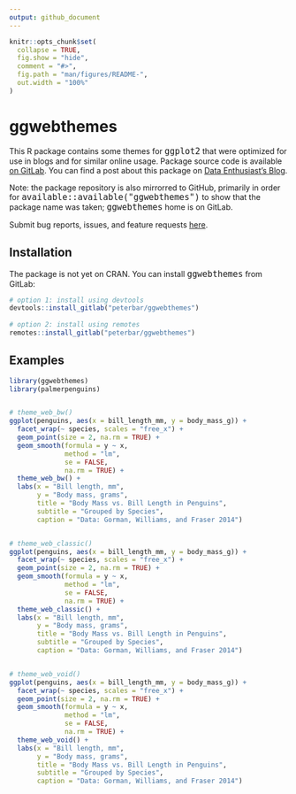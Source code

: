 ```yaml
---
output: github_document
---
```


<!-- README.md is generated from README.Rmd. Please edit that file -->

```r
knitr::opts_chunk$set(
  collapse = TRUE,
  fig.show = "hide",
  comment = "#>",
  fig.path = "man/figures/README-",
  out.width = "100%"
)
```

# ggwebthemes

<!-- badges: start -->
<!-- badges: end -->

This R package contains some themes for <font size="4">``ggplot2``</font> that were optimized for use in blogs and for similar online usage. Package source code is available [on GitLab](https://gitlab.com/peterbar/ggwebthemes). You can find a post about this package on [Data Enthusiast's Blog](https://dataenthusiast.ca/).

Note: the package repository is also mirrorred to GitHub, primarily in order for <font size="4">``available::available("ggwebthemes")``</font> to show that the package name was taken; <font size="4">``ggwebthemes``</font> home is on GitLab.

Submit bug reports, issues, and feature requests [here](https://gitlab.com/peterbar/ggwebthemes/-/issues).

## Installation

The package is not yet on CRAN. You can install <font size="4">``ggwebthemes``</font> from GitLab:

``` r
# option 1: install using devtools
devtools::install_gitlab("peterbar/ggwebthemes")
    
# option 2: install using remotes
remotes::install_gitlab("peterbar/ggwebthemes")
```

## Examples

```r
library(ggwebthemes)
library(palmerpenguins)


# theme_web_bw()
ggplot(penguins, aes(x = bill_length_mm, y = body_mass_g)) +
  facet_wrap(~ species, scales = "free_x") +
  geom_point(size = 2, na.rm = TRUE) +
  geom_smooth(formula = y ~ x,
              method = "lm",
              se = FALSE,
              na.rm = TRUE) +
  theme_web_bw() +
  labs(x = "Bill length, mm",
       y = "Body mass, grams",
       title = "Body Mass vs. Bill Length in Penguins",
       subtitle = "Grouped by Species",
       caption = "Data: Gorman, Williams, and Fraser 2014")


# theme_web_classic()
ggplot(penguins, aes(x = bill_length_mm, y = body_mass_g)) +
  facet_wrap(~ species, scales = "free_x") +
  geom_point(size = 2, na.rm = TRUE) +
  geom_smooth(formula = y ~ x,
              method = "lm",
              se = FALSE,
              na.rm = TRUE) +
  theme_web_classic() +
  labs(x = "Bill length, mm",
       y = "Body mass, grams",
       title = "Body Mass vs. Bill Length in Penguins",
       subtitle = "Grouped by Species",
       caption = "Data: Gorman, Williams, and Fraser 2014")


# theme_web_void()
ggplot(penguins, aes(x = bill_length_mm, y = body_mass_g)) +
  facet_wrap(~ species, scales = "free_x") +
  geom_point(size = 2, na.rm = TRUE) +
  geom_smooth(formula = y ~ x,
              method = "lm",
              se = FALSE,
              na.rm = TRUE) +
  theme_web_void() +
  labs(x = "Bill length, mm",
       y = "Body mass, grams",
       title = "Body Mass vs. Bill Length in Penguins",
       subtitle = "Grouped by Species",
       caption = "Data: Gorman, Williams, and Fraser 2014")
```

